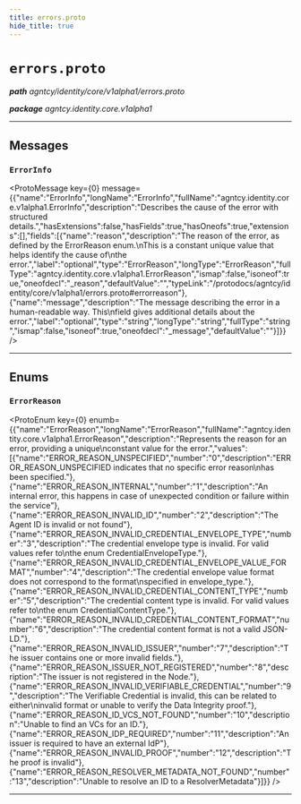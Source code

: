 ```yaml
---
title: errors.proto
hide_title: true
---
```



# `errors.proto`
_**path** agntcy/identity/core/v1alpha1/errors.proto_

_**package** agntcy.identity.core.v1alpha1_



---

## Messages


### `ErrorInfo`
<ProtoMessage key={0} message={{"name":"ErrorInfo","longName":"ErrorInfo","fullName":"agntcy.identity.core.v1alpha1.ErrorInfo","description":"Describes the cause of the error with structured details.","hasExtensions":false,"hasFields":true,"hasOneofs":true,"extensions":[],"fields":[{"name":"reason","description":"The reason of the error, as defined by the ErrorReason enum.\nThis is a constant unique value that helps identify the cause of\nthe error.","label":"optional","type":"ErrorReason","longType":"ErrorReason","fullType":"agntcy.identity.core.v1alpha1.ErrorReason","ismap":false,"isoneof":true,"oneofdecl":"_reason","defaultValue":"","typeLink":"/protodocs/agntcy/identity/core/v1alpha1/errors.proto#errorreason"},{"name":"message","description":"The message describing the error in a human-readable way. This\nfield gives additional details about the error.","label":"optional","type":"string","longType":"string","fullType":"string","ismap":false,"isoneof":true,"oneofdecl":"_message","defaultValue":""}]}} />

---
## Enums


### `ErrorReason`
<ProtoEnum key={0} enumb={{"name":"ErrorReason","longName":"ErrorReason","fullName":"agntcy.identity.core.v1alpha1.ErrorReason","description":"Represents the reason for an error, providing a unique\nconstant value for the error.","values":[{"name":"ERROR_REASON_UNSPECIFIED","number":"0","description":"ERROR_REASON_UNSPECIFIED indicates that no specific error reason\nhas been specified."},{"name":"ERROR_REASON_INTERNAL","number":"1","description":"An internal error, this happens in case of unexpected condition or failure within the service"},{"name":"ERROR_REASON_INVALID_ID","number":"2","description":"The Agent ID is invalid or not found"},{"name":"ERROR_REASON_INVALID_CREDENTIAL_ENVELOPE_TYPE","number":"3","description":"The credential envelope type is invalid. For valid values refer to\nthe enum CredentialEnvelopeType."},{"name":"ERROR_REASON_INVALID_CREDENTIAL_ENVELOPE_VALUE_FORMAT","number":"4","description":"The credential envelope value format does not correspond to the format\nspecified in envelope_type."},{"name":"ERROR_REASON_INVALID_CREDENTIAL_CONTENT_TYPE","number":"5","description":"The credential content type is invalid. For valid values refer to\nthe enum CredentialContentType."},{"name":"ERROR_REASON_INVALID_CREDENTIAL_CONTENT_FORMAT","number":"6","description":"The credential content format is not a valid JSON-LD."},{"name":"ERROR_REASON_INVALID_ISSUER","number":"7","description":"The issuer contains one or more invalid fields."},{"name":"ERROR_REASON_ISSUER_NOT_REGISTERED","number":"8","description":"The issuer is not registered in the Node."},{"name":"ERROR_REASON_INVALID_VERIFIABLE_CREDENTIAL","number":"9","description":"The Verifiable Credential is invalid, this can be related to either\ninvalid format or unable to verify the Data Integrity proof."},{"name":"ERROR_REASON_ID_VCS_NOT_FOUND","number":"10","description":"Unable to find an VCs for an ID."},{"name":"ERROR_REASON_IDP_REQUIRED","number":"11","description":"An issuer is required to have an external IdP"},{"name":"ERROR_REASON_INVALID_PROOF","number":"12","description":"The proof is invalid"},{"name":"ERROR_REASON_RESOLVER_METADATA_NOT_FOUND","number":"13","description":"Unable to resolve an ID to a ResolverMetadata"}]}} />

---


  